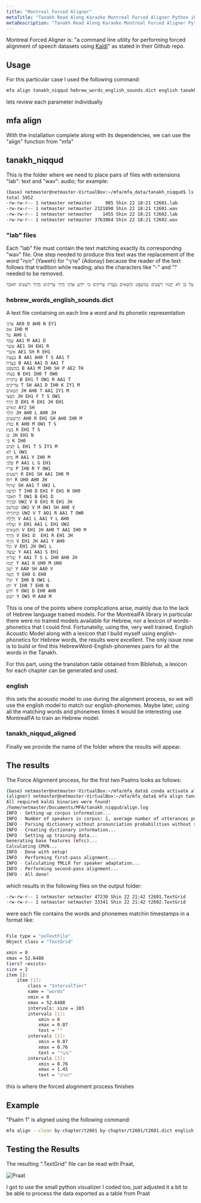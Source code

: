 ```yaml
---
title: "Montreal Forced Aligner"
metaTitle: "Tanakh Read Along Karaoke Montreal Forced Aligner Python iOS Android"
metaDescription: "Tanakh Read Along Karaoke Montreal Forced Aligner Python iOS Android"
---
```

Montreal Forced Aligner is: "a command line utility for performing forced alignment of speech datasets using [Kaldi](http://kaldi-asr.org/)" as stated in their Github repo.

## Usage

For this particular case I used the following command:
```bash
mfa align tanakh_niqqud hebrew_words_english_sounds.dict english tanakh_niqqud_aligned/
```
lets review each parameter individually

## mfa align
With the installation complete along with its dependencies, we can use the "align" function from "mfa"

## tanakh_niqqud
This is the folder where we need to place pairs of files with extensions "lab": text and "wav": audio; for example:

```bash
(base) netmaster@netmaster-VirtualBox:~/mfa/mfa_data/tanakh_niqqud$ ls -l
total 5952
-rw-rw-r-- 1 netmaster netmaster     985 Shin 22 18:21 t2601.lab
-rw-rw-r-- 1 netmaster netmaster 2321890 Shin 22 18:21 t2601.wav
-rw-rw-r-- 1 netmaster netmaster    1455 Shin 22 18:21 t2602.lab
-rw-rw-r-- 1 netmaster netmaster 3763864 Shin 22 18:21 t2602.wav
```

### "lab" files
Each "lab" file must contain the text matching exactly its correspondng "wav" file. One step needed to produce this text was the replacement of the word "יְהוָה" (Yaweh) for "אֲדֹנָי" (Adonay) because the reader of the text follows that tradition while reading; also the characters like "-" and "׃" needed to be removed.
```bash
אַשְׁרֵי הָאִישׁ אֲשֶׁר לֹא הָלַךְ בַּעֲצַת רְשָׁעִים וּבְדֶרֶךְ חַטָּאִים לֹא עָמָד וּבְמוֹשַׁב לֵצִים לֹא יָשָׁב כִּי אִם בְּתוֹרַת אֲדֹנָי חֶפְצוֹ וּבְתוֹרָתוֹ יֶהְגֶּה יוֹמָם וָלָיְלָה וְהָיָה כְּעֵץ שָׁתוּל עַל פַּלְגֵי מָיִם אֲשֶׁר פִּרְיוֹ יִתֵּן בְּעִתּוֹ וְעָלֵהוּ לֹא יִבּוֹל וְכֹל אֲשֶׁר יַעֲשֶׂה יַצְלִיחַ לֹא כֵן הָרְשָׁעִים כִּי אִם כַּמֹּץ אֲ‍שֶׁר תִּדְּפֶנּוּ רוּחַ עַל כֵּן לֹא יָקֻמוּ רְשָׁעִים בַּמִּשְׁפָּט וְחַטָּאִים בַּעֲדַת צַדִּיקִים כִּי יוֹדֵעַ אֲדֹנָי דֶּרֶךְ צַדִּיקִים וְדֶרֶךְ רְשָׁעִים תֹּאבֵד
```

### hebrew_words_english_sounds.dict
A text file containing on each line a word and its phonetic representation

```bash
אֲדֹנָי AE0 D AH0 N EY1
אִם IH0 M
עַל AH0 L
עָמָד AA1 M AA1 D
אֲשֶׁר AE1 SH EH1 R
אַשְׁרֵי AE1 SH R EH1
בַּעֲצַת B AA1 AH0 T S AA1 T
בַּעֲדַת B AA1 AA1 D AA1 T
בַּמִּשְׁפָּט B AA1 M IH0 SH P AE2 TH
בְּעִתּוֹ B EH1 IH0 T OW0
בְּתוֹרַת B EH1 T OW1 R AA1 T
צַדִּיקִים T SH AA1 D IH0 K IY1 M
חַטָּאִים JH AH0 T AA1 IY1 M
חֶפְצוֹ JH EH1 F T S OW1
דֶּרֶךְ D EH1 R EH1 JH EH1
הָאִישׁ AY2 SH
הָלַךְ JH AH0 L AH0 JH
הָרְשָׁעִים AH0 R EH1 SH AH0 IH0 M
כַּמֹּץ K AH0 M OW1 T S
כְּעֵץ K EH1 T S
כֵּן JH EH1 N
כִּי K IH0
לֵצִים L EH1 T S IY1 M
לֹא L OW1
מָיִם M AA1 Y IH0 M
פַּלְגֵי P AA1 L G EH1
פִּרְיוֹ P IH0 R Y OW1
רְשָׁעִים R EH1 SH AA1 IH0 M
רוּחַ׃ R UH0 AH0 JH
שָׁתוּל SH AA1 T UW2 L
תִּדְּפֶנּוּ T IH0 D EH1 F EH1 N UH0
תֹּאבֵד T OW1 B EH1 D
וּבְדֶרֶךְ UW2 V D EH1 R EH1 JH
וּבְמוֹשַׁב UW2 V M OW1 SH AH0 V
וּבְתוֹרָתוֹ UW2 V T AO1 R AA1 T OW0
וָלָיְלָה V AA1 L AA1 Y L AH0
וְעָלֵהוּ V EH1 AA1 L EH1 UW2
וְחַטָּאִים V EH1 JH AH0 T AA1 IH0 M
וְדֶרֶךְ V EH1 D  EH1 R EH1 JH
וְהָיָה V EH1 JH AA1 Y AH0
וְכֹל V EH1 JH OW1 L
יַעֲשֶׂה Y AA1 AA1 S EH1
יַצְלִיחַ Y AA1 T S L IH0 AH0 JH
יָקֻמוּ Y AA1 K UH0 M UH0
יָשָׁב Y AA0 SH AA0 V
יֶהְגֶּה Y EH0 G EH0
יִבּוֹל Y IH0 B OW1 L
יִתֵּן Y IH0 T EH0 N
יוֹדֵעַ Y OW1 D EH0 AH0
יוֹמָם Y OW1 M AA0 M
```
This is one of the points where complications arise, mainly due to the lack of Hebrew language trained models. For the MontrealFA library in particular there were no trained models available for Hebrew, nor a lexicon of words-phonetics that I could find.
Fortunatelly, using the, very well trained, English Acoustic Model along with a lexicon that I build myself using english-phonetics for Hebrew words, the results were excellent.
The only issue now is to build or find this HebrewWord-English-phonemes pairs for all the words in the Tanakh.

For this part, using the translation table obtained from Biblehub, a lexicon for each chapter can be generated and used.


### english
this sets the acoustic model to use during the alignment process, so we will use the english model to match our english-phonemes. Maybe later, using all the matching words and phonemes times it would be interesting use MontrealFA to train an Hebrew model.

### tanakh_niqqud_aligned
Finally we provide the name of the folder where the results will appear.

## The results
The Force Alignment process, for the first two Psalms looks as follows:
```bash
(base) netmaster@netmaster-VirtualBox:~/mfa/mfa_data$ conda activate aligner
(aligner) netmaster@netmaster-VirtualBox:~/mfa/mfa_data$ mfa align tanakh_niqqud hebrew_words_english_sounds.dict english tanakh_niqqud_aligned/
All required kaldi binaries were found!
/home/netmaster/Documents/MFA/tanakh_niqqud/align.log
INFO - Setting up corpus information...
INFO - Number of speakers in corpus: 1, average number of utterances per speaker: 2.0
INFO - Parsing dictionary without pronunciation probabilities without silence probabilities
INFO - Creating dictionary information...
INFO - Setting up training data...
Generating base features (mfcc)...
Calculating CMVN...
INFO - Done with setup!
INFO - Performing first-pass alignment...
INFO - Calculating fMLLR for speaker adaptation...
INFO - Performing second-pass alignment...
INFO - All done!
```

which results in the following files on the output folder:

```bash
-rw-rw-r-- 1 netmaster netmaster 47230 Shin 22 21:42 t2601.TextGrid
-rw-rw-r-- 1 netmaster netmaster 33341 Shin 22 21:42 t2602.TextGrid
```

were each file contains the words and phonemes matchin timestamps in a format like:
```bash

File type = "ooTextFile"
Object class = "TextGrid"

xmin = 0 
xmax = 52.6488 
tiers? <exists> 
size = 2 
item []: 
    item [1]:
        class = "IntervalTier" 
        name = "words" 
        xmin = 0 
        xmax = 52.6488 
        intervals: size = 103 
        intervals [1]:
            xmin = 0 
            xmax = 0.07 
            text = "" 
        intervals [2]:
            xmin = 0.07 
            xmax = 0.76 
            text = "אַשְׁרֵי" 
        intervals [3]:
            xmin = 0.76 
            xmax = 1.45 
            text = "הָאִישׁ" 
```
this is where the forced alognment process finishes

## Example

"Psalm 1" is aligned using the following command:

```bash
mfa align --clean by-chapter/t2601 by-chapter/t2601/t2601.dict english by-chapter-aligned/t2601

```

## Testing the Results

The resulting ".TextGrid" file can be read with Praat,

![Praat](praat.png)

I got to use the small python visualizer I coded too, just adjusted it a bit to be able to process the data exported as a table from Praat 